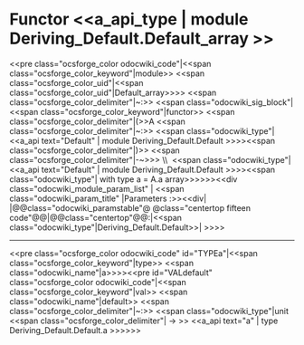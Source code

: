=Functor <<a_api_type | module Deriving_Default.Default_array >> =
<<pre class="ocsforge_color odocwiki_code"|<<span class="ocsforge_color_keyword"|module>> <<span class="ocsforge_color_uid"|<<span class="ocsforge_color_uid"|Default_array>>>> <<span class="ocsforge_color_delimiter"|~:>> <<span class="odocwiki_sig_block"|<<span class="ocsforge_color_keyword"|functor>> <<span class="ocsforge_color_delimiter"|(>>A <<span class="ocsforge_color_delimiter"|~:>> <<span class="odocwiki_type"|<<a_api text="Default" | module Deriving_Default.Default >>>><<span class="ocsforge_color_delimiter"|)>> <<span class="ocsforge_color_delimiter"|-~>>> \\  <<span class="odocwiki_type"|<<a_api text="Default" | module Deriving_Default.Default >>>><<span class="odocwiki_type"|  with type a = A.a array>>>>>><<div class="odocwiki_module_param_list" | <<span class="odocwiki_param_title" |Parameters :>><<div|
|@@class="odocwiki_paramstable"@ @class="centertop fifteen code"@@{{{A}}}|@@class="centertop"@@:|<<span class="odocwiki_type"|Deriving_Default.Default>>|
>>>>

----
<<pre class="ocsforge_color odocwiki_code" id="TYPEa"|<<span class="ocsforge_color_keyword"|type>> <<span class="odocwiki_name"|a>>>><<pre id="VALdefault" class="ocsforge_color odocwiki_code"|<<span class="ocsforge_color_keyword"|val>> <<span class="odocwiki_name"|default>> <<span class="ocsforge_color_delimiter"|~:>> <<span class="odocwiki_type"|unit <<span class="ocsforge_color_delimiter"| -> >> <<a_api text="a" | type Deriving_Default.Default.a >>>>>>